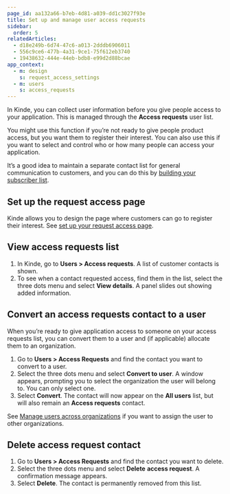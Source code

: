```yaml
---
page_id: aa132a66-b7eb-4d81-a039-dd1c3027f93e
title: Set up and manage user access requests
sidebar:
  order: 5
relatedArticles:
  - d18e249b-6d74-47c6-a013-2dddb6906011
  - 556c9ce6-477b-4a31-9ce1-75f612eb3740
  - 19438632-444e-44eb-bdb8-e99d2d88bcae
app_context:
  - m: design
    s: request_access_settings
  - m: users
    s: access_requests
---
```


In Kinde, you can collect user information before you give people access to your application. This is managed through the **Access requests** user list.

You might use this function if you’re not ready to give people product access, but you want them to register their interest. You can also use this if you want to select and control who or how many people can access your application.

It’s a good idea to maintain a separate contact list for general communication to customers, and you can do this by [building your subscriber list](/manage-users/add-and-edit/manage-subscribers/).

## Set up the request access page

Kinde allows you to design the page where customers can go to register their interest. See [set up your request access page](/design/pages/set-up-the-request-access-page/#set-up-the-request-access-page).

## View access requests list

1. In Kinde, go to **Users > Access requests**. A list of customer contacts is shown.
2. To see when a contact requested access, find them in the list, select the three dots menu and select **View details**. A panel slides out showing added information.

## Convert an access requests contact to a user

When you’re ready to give application access to someone on your access requests list, you can convert them to a user and (if applicable) allocate them to an organization.

1. Go to **Users > Access Requests** and find the contact you want to convert to a user.
2. Select the three dots menu and select **Convert to user**. A window appears, prompting you to select the organization the user will belong to. You can only select one.
3. Select **Convert**. The contact will now appear on the **All users** list, but will also remain an **Access requests** contact.

See [Manage users across organizations](/manage-users/about/manage-users-across-organizations/) if you want to assign the user to other organizations.

## Delete access request contact

1. Go to **Users > Access Requests** and find the contact you want to delete.
2. Select the three dots menu and select **Delete** **access request**. A confirmation message appears.
3. Select **Delete**. The contact is permanently removed from this list.
